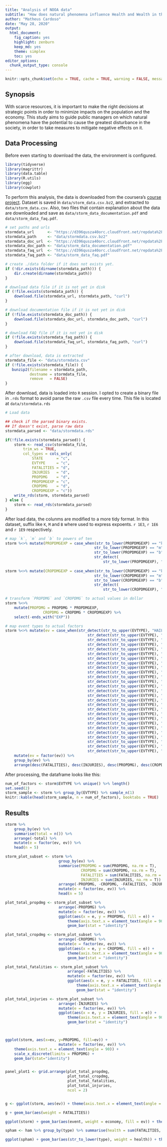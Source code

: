 ```yaml
---
title: "Analysis of NOOA data"
subtitle: "How does natural phenomena influence Health and Wealth in the US?"
author: "Matheus Cardoso"
date: "May 28, 2020"
output: 
  html_document: 
    fig_caption: yes
    highlight: zenburn
    keep_md: yes
    theme: simplex
    toc: yes
editor_options: 
  chunk_output_type: console
---
```


```r
knitr::opts_chunk$set(echo = TRUE, cache = TRUE, warning = FALSE, message = FALSE)
```

## Synopsis

With scarce resources, it is important to make the right decisions at strategic points in order to minimize impacts on the population and the economy.
This study aims to guide public managers on which natural phenomena have the potential to cause the greatest disturbance in the society, in order to take measures to mitigate negative effects on it. 


## Data Processing

Before even starting to download the data, the environment is configured.

```r
library(tidyverse)
library(magrittr)
library(data.table)
library(R.utils)
library(egg)
library(cowplot)
```


To perform this analysis, the data is downloaded from the coursera's [course project](https://www.coursera.org/learn/reproducible-research/peer/OMZ37/course-project-2).
Dataset is saved in `data/storm_data.csv.bz2`, and extracted to `data/storm_data.csv`.
Also, two files that contain explanation about the data are downloaded and save as
`data/storm_data_documentation.pdf` and 
`data/storm_data_faq.pdf`.


```r
# set paths and urls
stormdata_url      <- "https://d396qusza40orc.cloudfront.net/repdata%2Fdata%2FStormData.csv.bz2"
stormdata_path     <- "data/stormdata.csv.bz2"
stormdata_doc_url  <- "https://d396qusza40orc.cloudfront.net/repdata%2Fpeer2_doc%2Fpd01016005curr.pdf"
stormdata_doc_path <- "data/storm_data_documentation.pdf"
stormdata_faq_url  <- "https://d396qusza40orc.cloudfront.net/repdata%2Fpeer2_doc%2FNCDC%20Storm%20Events-FAQ%20Page.pdf"
stormdata_faq_path <- "data/storm_data_faq.pdf"

# create ./data folder if it does not exists yet.
if (!dir.exists(dirname(stormdata_path))) {
    dir.create(dirname(stormdata_path))
}

# download data file if it is not yet in disk
if (!file.exists(stormdata_path)) {
    download.file(stormdata_url, stormdata_path, "curl")
}

# download documentation file if it is not yet in disk
if (!file.exists(stormdata_doc_path)) {
    download.file(stormdata_doc_url, stormdata_doc_path, "curl")
}

# download FAQ file if it is not yet in disk
if (!file.exists(stormdata_faq_path)) {
    download.file(stormdata_faq_url, stormdata_faq_path, "curl")
}

# after download, data is extracted
stormdata_file <- "data/stormdata.csv"
if (!file.exists(stormdata_file)) {
   bunzip2(filename = stormdata_path,
           destname = stormdata_file,
           remove   = FALSE) 
}
```

After download, data is loaded into `R` session.
I opted to create a binary file in `.rds` format to avoid parse the raw `.csv` file every time.
This file is located at `data/stormdata.rds`

```r
# Load data

## check if the parsed binary exists.
## If doesn't exist, parse raw data
stormdata_parsed <- "data/stormdata.rds"

if(!file.exists(stormdata_parsed)) {
    storm <- read_csv(stormdata_file,
        trim_ws = TRUE,
        col_types = cols_only(
            STATE      = "c",
            EVTYPE     = "c",
            FATALITIES = "d",
            INJURIES   = "d",
            PROPDMG    = "d",
            PROPDMGEXP = "c",
            CROPDMG    = "d",
            CROPDMGEXP = "c"))
    write_rds(storm, stormdata_parsed)
} else {
    storm <- read_rds(stormdata_parsed)
}
```


After load data, the colunms are modified to a more tidy format.
In this dataset, suffix like `K`, `M` and `B` where used to express expoents.
`r 1E3`, `r 1E6` and `r 1E9` respectively.

```r
# map `k`, `m` and `b` to powers of ten
storm %<>% mutate(PROPDMGEXP = case_when(str_to_lower(PROPDMGEXP) == "k" ~ 1E3,
                                        str_to_lower(PROPDMGEXP) == "m" ~ 1E6,
                                        str_to_lower(PROPDMGEXP) == "b" ~ 1E9,
                                        str_detect(
                                            str_to_lower(PROPDMGEXP), "^[0-9]$") ~ 10^as.numeric(PROPDMGEXP)))
                                        
storm %<>% mutate(CROPDMGEXP = case_when(str_to_lower(CROPDMGEXP) == "k" ~ 1E3,
                                        str_to_lower(CROPDMGEXP) == "m" ~ 1E6,
                                        str_to_lower(CROPDMGEXP) == "b" ~ 1E9,
                                        str_detect(
                                            str_to_lower(CROPDMGEXP), "^[0-9]$") ~ 10^as.numeric(CROPDMGEXP)))

# transform `PROPDMG` and `CROPDMG` to actual values in dollar
storm %<>%
    mutate(PROPDMG = PROPDMG * PROPDMGEXP,
                 CROPDMG = CROPDMG * CROPDMGEXP) %>% 
    select(-ends_with("EXP"))

# map event types to actual factors
storm %<>% mutate(ev = case_when(str_detect(str_to_upper(EVTYPE), "HAIL") ~ "HAIL",
                                     str_detect(str_to_upper(EVTYPE), "BURST") ~ "MICROBURST",
                                     str_detect(str_to_upper(EVTYPE), "AVALANCHE") ~ "AVALANCHE",
                                     str_detect(str_to_upper(EVTYPE), "DAM ") ~ "DAM BREAK",
                                     str_detect(str_to_upper(EVTYPE), "TORNADO") ~ "TORNADO",
                                     str_detect(str_to_upper(EVTYPE), "HURRICANE") ~ "HURRICANE",
                                     str_detect(str_to_upper(EVTYPE), "TYPHOON") ~ "TYPHOON",
                                     str_detect(str_to_upper(EVTYPE), "SURF") ~ "HIGH SURF",
                                     str_detect(str_to_upper(EVTYPE), "LANDSLIDE|MUDSLIDE") ~ "LANDSLIDE",
                                     str_detect(str_to_upper(EVTYPE), "TSUNAMI") ~ "TSUNAMI",
                                     str_detect(str_to_upper(EVTYPE), "FLOOD") ~ "FLOOD",
                                     str_detect(str_to_upper(EVTYPE), "LIGHTNING") ~ "LIGHTNING",
                                     str_detect(str_to_upper(EVTYPE), "SNOW|BLIZZARD|ICE") ~ "SNOW",
                                     str_detect(str_to_upper(EVTYPE), "STORM|RAIN") ~ "STORM",
                                     str_detect(str_to_upper(EVTYPE), "CLOUD|FOG|SMOKE") ~ "CLOUD",
                                     str_detect(str_to_upper(EVTYPE), "WATERSPOUT") ~ "WATERSPOUT",
                                     str_detect(str_to_upper(EVTYPE), "STREAM") ~ "STREAM",
                                     str_detect(str_to_upper(EVTYPE), "GLAZE") ~ "GLAZE",
                                     str_detect(str_to_upper(EVTYPE), "FUNNEL") ~ "FUNNEL",
                                     str_detect(str_to_upper(EVTYPE), "VOLCAN") ~ "VOLCANO",
                                     str_detect(str_to_upper(EVTYPE), "FIRE") ~ "FIRE",
                                     str_detect(str_to_upper(EVTYPE), "TIDE") ~ "TIDE",
                                     str_detect(str_to_upper(EVTYPE), "DROUGHT|DUST DEVIL") ~ "DROUGHT",
                                     str_detect(str_to_upper(EVTYPE), "HEAT") ~ "HEAT",
                                     str_detect(str_to_upper(EVTYPE), "COLD|FREEZE") ~ "COLD",
                                     str_detect(str_to_upper(EVTYPE), "WIND") ~ "WIND",
                                     str_detect(str_to_upper(EVTYPE), "WEATHER") ~ "WEATHER")) %>% 
    mutate(ev = factor(ev)) %>% 
    group_by(ev) %>% 
    arrange(desc(FATALITIES), desc(INJURIES), desc(PROPDMG), desc(CROPDMG))
```

After processing, the dataframe looks like this:

```r
num_of_factors <- storm$EVTYPE %>% unique() %>% length()
set.seed(2)
storm_sample <- storm %>% group_by(EVTYPE) %>% sample_n(1)
knitr::kable(head(storm_sample, n = num_of_factors), booktabs = TRUE)
```

## Results

```r


storm %>% 
    group_by(ev) %>% 
    summarise(total = n()) %>% 
    arrange(-total) %>% 
    mutate(e = factor(ev, ev)) %>% 
    head(n = 5)

storm_plot_subset <- storm %>% 
                        group_by(ev) %>% 
                        summarise(PROPDMG = sum(PROPDMG, na.rm = T),
                                  CROPDMG = sum(CROPDMG, na.rm = T),
                                  FATALITIES = sum(FATALITIES, na.rm = T),
                                  INJURIES = sum(INJURIES, na.rm = T)) %>% 
                        arrange(-PROPDMG, -CROPDMG, -FATALITIES, -INJURIES) %>% 
                        mutate(e = factor(ev, ev)) %>% 
                        head(n = 5)

plot_total_propdmg <- storm_plot_subset %>% 
                        arrange(-PROPDMG) %>% 
                        mutate(e = factor(ev, ev)) %>% 
                        ggplot(aes(x = e, y = PROPDMG, fill = e)) +
                            theme(axis.text.x = element_text(angle = 90)) +
                            geom_bar(stat = "identity") 

plot_total_cropdmg <- storm_plot_subset %>% 
                        arrange(-CROPDMG) %>% 
                        mutate(e = factor(ev, ev)) %>% 
                        ggplot(aes(x = e, y = CROPDMG, fill = e)) +
                            theme(axis.text.x = element_text(angle = 90)) +
                            geom_bar(stat = "identity") 

plot_total_fatalities <- storm_plot_subset %>% 
                            arrange(-FATALITIES) %>% 
                            mutate(e = factor(ev, ev)) %>% 
                            ggplot(aes(x = e, y = FATALITIES, fill = e)) +
                                theme(axis.text.x = element_text(angle = 90)) +
                                geom_bar(stat = "identity") 

plot_total_injuries <- storm_plot_subset %>% 
                        arrange(-INJURIES) %>% 
                        mutate(e = factor(ev, ev)) %>% 
                        ggplot(aes(x = e, y = INJURIES, fill = e)) +
                            theme(axis.text.x = element_text(angle = 90)) +
                            geom_bar(stat = "identity") 



ggplot(storm, aes(x=ev, y=PROPDMG, fill=ev)) +
                        mutate(e = factor(ev, ev)) %>% 
    theme(axis.text.x = element_text(angle = 90)) +
    scale_x_discrete(limits = PROPDMG) +
    geom_bar(stat="identity")


panel_plot1 <- grid.arrange(plot_total_propdmg,
                            plot_total_cropdmg,
                            plot_total_fatalities,
                            plot_total_injuries,
                            ncol = 2)


g <- ggplot(storm, aes(ev)) + theme(axis.text.x = element_text(angle = 90))

g + geom_bar(aes(weight = FATALITIES))

ggplot(storm) + geom_bar(aes(event, weight = economy, fill = ev)) + theme(axis.text.x = element_text(angle = 90)) + scale_x_discrete(limits = head(res$ev, n = 10))

spham <- ham %>% group_by(type) %>% summarise(health = sum(FATALITIES, INJURIES)) %>% arrange(desc(health))

ggplot(spham) + geom_bar(aes(str_to_lower(type), weight = health)) + theme(axis.text.x = element_text(angle = 90)) + scale_x_discrete(limits = spham$type)
```

